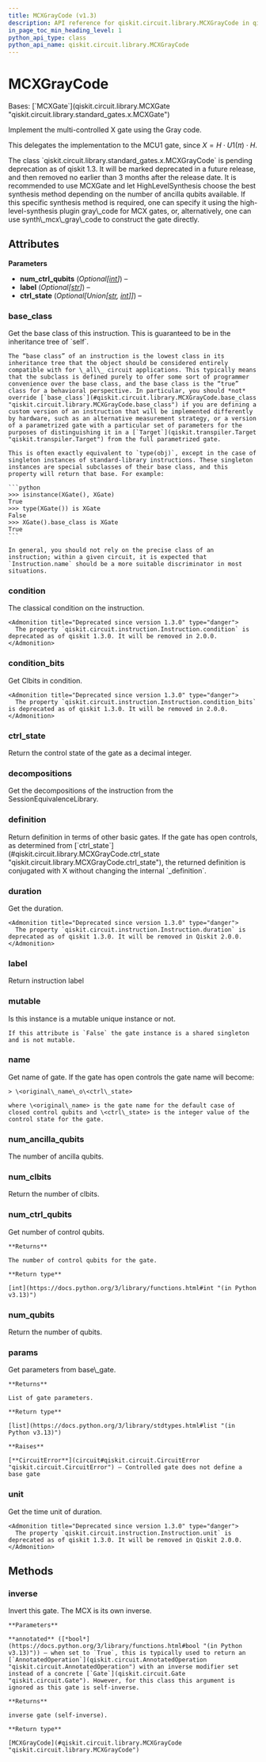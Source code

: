```yaml
---
title: MCXGrayCode (v1.3)
description: API reference for qiskit.circuit.library.MCXGrayCode in qiskit v1.3
in_page_toc_min_heading_level: 1
python_api_type: class
python_api_name: qiskit.circuit.library.MCXGrayCode
---
```


# MCXGrayCode

<Class id="qiskit.circuit.library.MCXGrayCode" isDedicatedPage={true} github="https://github.com/Qiskit/qiskit/tree/stable/1.3/qiskit/circuit/library/standard_gates/x.py#L1247-L1325" signature="qiskit.circuit.library.MCXGrayCode(num_ctrl_qubits=None, label=None, ctrl_state=None, *, duration=None, unit='dt', _base_label=None)" modifiers="class">
  Bases: [`MCXGate`](qiskit.circuit.library.MCXGate "qiskit.circuit.library.standard_gates.x.MCXGate")

  Implement the multi-controlled X gate using the Gray code.

  This delegates the implementation to the MCU1 gate, since $X = H \cdot U1(\pi) \cdot H$.

  <Admonition title="Deprecated since version 1.3_pending" type="danger">
    The class `qiskit.circuit.library.standard_gates.x.MCXGrayCode` is pending deprecation as of qiskit 1.3. It will be marked deprecated in a future release, and then removed no earlier than 3 months after the release date. It is recommended to use MCXGate and let HighLevelSynthesis choose the best synthesis method depending on the number of ancilla qubits available. If this specific synthesis method is required, one can specify it using the high-level-synthesis plugin gray\_code for MCX gates, or, alternatively, one can use synth\_mcx\_gray\_code to construct the gate directly.
  </Admonition>

  ## Attributes

  **Parameters**

  *   **num\_ctrl\_qubits** (*Optional\[*[*int*](https://docs.python.org/3/library/functions.html#int "(in Python v3.13)")*]*) –
  *   **label** (*Optional\[*[*str*](https://docs.python.org/3/library/stdtypes.html#str "(in Python v3.13)")*]*) –
  *   **ctrl\_state** (*Optional\[Union\[*[*str*](https://docs.python.org/3/library/stdtypes.html#str "(in Python v3.13)")*,* [*int*](https://docs.python.org/3/library/functions.html#int "(in Python v3.13)")*]]*) –

  ### base\_class

  <Attribute id="qiskit.circuit.library.MCXGrayCode.base_class">
    Get the base class of this instruction. This is guaranteed to be in the inheritance tree of `self`.

    The “base class” of an instruction is the lowest class in its inheritance tree that the object should be considered entirely compatible with for \_all\_ circuit applications. This typically means that the subclass is defined purely to offer some sort of programmer convenience over the base class, and the base class is the “true” class for a behavioral perspective. In particular, you should *not* override [`base_class`](#qiskit.circuit.library.MCXGrayCode.base_class "qiskit.circuit.library.MCXGrayCode.base_class") if you are defining a custom version of an instruction that will be implemented differently by hardware, such as an alternative measurement strategy, or a version of a parametrized gate with a particular set of parameters for the purposes of distinguishing it in a [`Target`](qiskit.transpiler.Target "qiskit.transpiler.Target") from the full parametrized gate.

    This is often exactly equivalent to `type(obj)`, except in the case of singleton instances of standard-library instructions. These singleton instances are special subclasses of their base class, and this property will return that base. For example:

    ```python
    >>> isinstance(XGate(), XGate)
    True
    >>> type(XGate()) is XGate
    False
    >>> XGate().base_class is XGate
    True
    ```

    In general, you should not rely on the precise class of an instruction; within a given circuit, it is expected that `Instruction.name` should be a more suitable discriminator in most situations.
  </Attribute>

  ### condition

  <Attribute id="qiskit.circuit.library.MCXGrayCode.condition">
    The classical condition on the instruction.

    <Admonition title="Deprecated since version 1.3.0" type="danger">
      The property `qiskit.circuit.instruction.Instruction.condition` is deprecated as of qiskit 1.3.0. It will be removed in 2.0.0.
    </Admonition>
  </Attribute>

  ### condition\_bits

  <Attribute id="qiskit.circuit.library.MCXGrayCode.condition_bits">
    Get Clbits in condition.

    <Admonition title="Deprecated since version 1.3.0" type="danger">
      The property `qiskit.circuit.instruction.Instruction.condition_bits` is deprecated as of qiskit 1.3.0. It will be removed in 2.0.0.
    </Admonition>
  </Attribute>

  ### ctrl\_state

  <Attribute id="qiskit.circuit.library.MCXGrayCode.ctrl_state">
    Return the control state of the gate as a decimal integer.
  </Attribute>

  ### decompositions

  <Attribute id="qiskit.circuit.library.MCXGrayCode.decompositions">
    Get the decompositions of the instruction from the SessionEquivalenceLibrary.
  </Attribute>

  ### definition

  <Attribute id="qiskit.circuit.library.MCXGrayCode.definition">
    Return definition in terms of other basic gates. If the gate has open controls, as determined from [`ctrl_state`](#qiskit.circuit.library.MCXGrayCode.ctrl_state "qiskit.circuit.library.MCXGrayCode.ctrl_state"), the returned definition is conjugated with X without changing the internal `_definition`.
  </Attribute>

  ### duration

  <Attribute id="qiskit.circuit.library.MCXGrayCode.duration">
    Get the duration.

    <Admonition title="Deprecated since version 1.3.0" type="danger">
      The property `qiskit.circuit.instruction.Instruction.duration` is deprecated as of qiskit 1.3.0. It will be removed in Qiskit 2.0.0.
    </Admonition>
  </Attribute>

  ### label

  <Attribute id="qiskit.circuit.library.MCXGrayCode.label">
    Return instruction label
  </Attribute>

  ### mutable

  <Attribute id="qiskit.circuit.library.MCXGrayCode.mutable">
    Is this instance is a mutable unique instance or not.

    If this attribute is `False` the gate instance is a shared singleton and is not mutable.
  </Attribute>

  ### name

  <Attribute id="qiskit.circuit.library.MCXGrayCode.name">
    Get name of gate. If the gate has open controls the gate name will become:

    > \<original\_name\_o\<ctrl\_state>

    where \<original\_name> is the gate name for the default case of closed control qubits and \<ctrl\_state> is the integer value of the control state for the gate.
  </Attribute>

  ### num\_ancilla\_qubits

  <Attribute id="qiskit.circuit.library.MCXGrayCode.num_ancilla_qubits">
    The number of ancilla qubits.
  </Attribute>

  ### num\_clbits

  <Attribute id="qiskit.circuit.library.MCXGrayCode.num_clbits">
    Return the number of clbits.
  </Attribute>

  ### num\_ctrl\_qubits

  <Attribute id="qiskit.circuit.library.MCXGrayCode.num_ctrl_qubits">
    Get number of control qubits.

    **Returns**

    The number of control qubits for the gate.

    **Return type**

    [int](https://docs.python.org/3/library/functions.html#int "(in Python v3.13)")
  </Attribute>

  ### num\_qubits

  <Attribute id="qiskit.circuit.library.MCXGrayCode.num_qubits">
    Return the number of qubits.
  </Attribute>

  ### params

  <Attribute id="qiskit.circuit.library.MCXGrayCode.params">
    Get parameters from base\_gate.

    **Returns**

    List of gate parameters.

    **Return type**

    [list](https://docs.python.org/3/library/stdtypes.html#list "(in Python v3.13)")

    **Raises**

    [**CircuitError**](circuit#qiskit.circuit.CircuitError "qiskit.circuit.CircuitError") – Controlled gate does not define a base gate
  </Attribute>

  ### unit

  <Attribute id="qiskit.circuit.library.MCXGrayCode.unit">
    Get the time unit of duration.

    <Admonition title="Deprecated since version 1.3.0" type="danger">
      The property `qiskit.circuit.instruction.Instruction.unit` is deprecated as of qiskit 1.3.0. It will be removed in Qiskit 2.0.0.
    </Admonition>
  </Attribute>

  ## Methods

  ### inverse

  <Function id="qiskit.circuit.library.MCXGrayCode.inverse" github="https://github.com/Qiskit/qiskit/tree/stable/1.3/qiskit/circuit/library/standard_gates/x.py#L1305-L1317" signature="inverse(annotated=False)">
    Invert this gate. The MCX is its own inverse.

    **Parameters**

    **annotated** ([*bool*](https://docs.python.org/3/library/functions.html#bool "(in Python v3.13)")) – when set to `True`, this is typically used to return an [`AnnotatedOperation`](qiskit.circuit.AnnotatedOperation "qiskit.circuit.AnnotatedOperation") with an inverse modifier set instead of a concrete [`Gate`](qiskit.circuit.Gate "qiskit.circuit.Gate"). However, for this class this argument is ignored as this gate is self-inverse.

    **Returns**

    inverse gate (self-inverse).

    **Return type**

    [MCXGrayCode](#qiskit.circuit.library.MCXGrayCode "qiskit.circuit.library.MCXGrayCode")
  </Function>
</Class>


